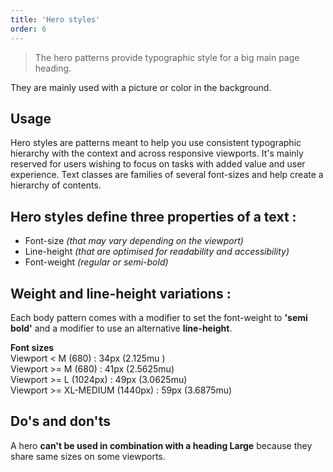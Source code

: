 ```yaml
---
title: 'Hero styles'
order: 6
---
```


> The hero patterns provide typographic style for a big main page heading.

They are mainly used with a picture or color in the background.

## Usage

Hero styles are patterns meant to help you use consistent typographic hierarchy with the context and across responsive viewports. It's mainly reserved for users wishing to focus on tasks with added value and user experience. Text classes are families of several font-sizes and help create a hierarchy of contents.

## Hero styles define three properties of a text :

- Font-size _(that may vary depending on the viewport)_
- Line-height _(that are optimised for readability and accessibility)_
- Font-weight _(regular or semi-bold)_

## Weight and line-height variations :

Each body pattern comes with a modifier to set the font-weight to **'semi bold'** and a modifier to use an alternative **line-height**.

<Preview path="typographyHero" nude />

**Font sizes**  
Viewport < M (680) : 34px (2.125mu )  
Viewport >= M (680) : 41px (2.5625mu)  
Viewport >= L (1024px) : 49px (3.0625mu)  
Viewport >= XL-MEDIUM (1440px) : 59px (3.6875mu)

## Do's and don'ts

<HintItem dont>
  A hero <b>can't be used in combination with a heading Large</b> because they
  share same sizes on some viewports.
</HintItem>
